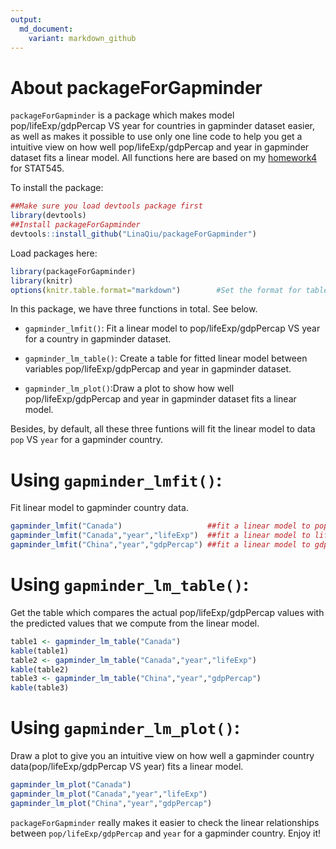 ```yaml
---
output:
  md_document:
    variant: markdown_github
---
```


# About packageForGapminder

`packageForGapminder` is a package which makes model pop/lifeExp/gdpPercap VS year for countries in gapminder dataset easier, as well as makes it possible to use only one line code to help you get a intuitive view on how well pop/lifeExp/gdpPercap and year in gapminder dataset fits a linear model. All functions here are based on my [homework4](https://github.com/STAT545-UBC/lina_qiu/blob/master/STAT545/Homework04/Homework04.md) for STAT545.

To install the package:

```r
##Make sure you load devtools package first
library(devtools)
##Install packageForGapminder
devtools::install_github("LinaQiu/packageForGapminder")
```

Load packages here:
```r
library(packageForGapminder) 
library(knitr)
options(knitr.table.format="markdown")        #Set the format for tables as "markdown"
```

In this package, we have three functions in total. See below.

* `gapminder_lmfit()`: Fit a linear model to pop/lifeExp/gdpPercap VS year for a country in gapminder dataset. 

* `gapminder_lm_table()`: Create a table for fitted linear model between variables pop/lifeExp/gdpPercap and year in gapminder dataset.

* `gapminder_lm_plot()`:Draw a plot to show how well pop/lifeExp/gdpPercap and year in gapminder dataset fits a linear model.

Besides, by default, all these three funtions will fit the linear model to data `pop` VS `year` for a gapminder country.

# Using `gapminder_lmfit()`:
Fit linear model to gapminder country data.

```r
gapminder_lmfit("Canada")                   ##fit a linear model to pop VS year for "Canada"
gapminder_lmfit("Canada","year","lifeExp")  ##fit a linear model to lifeExp VS year for "Canada"
gapminder_lmfit("China","year","gdpPercap") ##fit a linear model to gdpPercap VS year for "China"
```

# Using `gapminder_lm_table()`:
Get the table which compares the actual pop/lifeExp/gdpPercap values with the predicted values that we compute from the linear model.

```r
table1 <- gapminder_lm_table("Canada")
kable(table1)
table2 <- gapminder_lm_table("Canada","year","lifeExp")
kable(table2)
table3 <- gapminder_lm_table("China","year","gdpPercap")
kable(table3)
```

# Using `gapminder_lm_plot()`:
Draw a plot to give you an intuitive view on how well a gapminder country data(pop/lifeExp/gdpPercap VS year) fits a linear model.

```r
gapminder_lm_plot("Canada")
gapminder_lm_plot("Canada","year","lifeExp")
gapminder_lm_plot("China","year","gdpPercap")
```

`packageForGapminder` really makes it easier to check the linear relationships between `pop/lifeExp/gdpPercap` and `year` for a gapminder country. Enjoy it!
